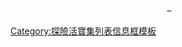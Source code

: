 <center>{{{start_date}}}&nbsp;– {{{end_date}}}</center>
{{{episode_list}}}
<noinclude>
[[Category:探險活寶集列表信息框模板]]
</noinclude>
